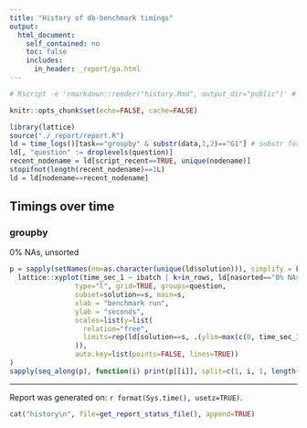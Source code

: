 ```yaml
---
title: "History of db-benchmark timings"
output:
  html_document:
    self_contained: no
    toc: false
    includes:
      in_header: _report/ga.html
---
```

```r
# Rscript -e 'rmarkdown::render("history.Rmd", output_dir="public")' # has to be output_dir='public' as there is hardcode in benchplot for that path
```

```r
knitr::opts_chunk$set(echo=FALSE, cache=FALSE)
```

```r
library(lattice)
source("./_report/report.R")
ld = time_logs()[task=="groupby" & substr(data,1,2)=="G1"] # substr for clickhouse on-disk reported as G2
ld[, "question" := droplevels(question)]
recent_nodename = ld[script_recent==TRUE, unique(nodename)]
stopifnot(length(recent_nodename)==1L)
ld = ld[nodename==recent_nodename]
```

## Timings over time

### groupby

0% NAs, unsorted

```r
p = sapply(setNames(nm=as.character(unique(ld$solution))), simplify = FALSE, function(s)
  lattice::xyplot(time_sec_1 ~ ibatch | k+in_rows, ld[nasorted=="0% NAs, unsorted data"],
                type="l", grid=TRUE, groups=question,
                subset=solution==s, main=s,
                xlab = "benchmark run",
                ylab = "seconds",
                scales=list(y=list(
                  relation="free",
                  limits=rep(ld[solution==s, .(ylim=max(c(0, time_sec_1), na.rm=TRUE)), in_rows][ylim>0, list(list(c(0, ylim))), in_rows]$V1, each=3)
                )),
                auto.key=list(points=FALSE, lines=TRUE))
)
sapply(seq_along(p), function(i) print(p[[i]], split=c(1, i, 1, length(p)), more=i!=length(p))) -> nul
```

------

Report was generated on: `r format(Sys.time(), usetz=TRUE)`.  

```r
cat("history\n", file=get_report_status_file(), append=TRUE)
```
